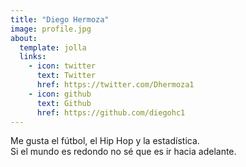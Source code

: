 ```yaml
---
title: "Diego Hermoza"
image: profile.jpg
about:
  template: jolla
  links:
    - icon: twitter
      text: Twitter
      href: https://twitter.com/Dhermoza1
    - icon: github
      text: Github
      href: https://github.com/diegohc1
---
```


Me gusta el fútbol, el Hip Hop y la estadística. <br>
Si el mundo es redondo no sé que es ir hacia adelante.
